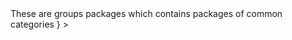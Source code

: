 

<Meta title="SUI/NPM Packages/Common" />

<Unstyled>
	<Page.Tabs
		title="Common Packages"
		subtitle={
			<>
				These are groups packages which contains packages of common categories
			</>
		}
	>
		<div id="installation" label="Installation">
			<Installation />
		</div>
		<div id="usage" label="Usage">
			<Usage />
		</div>
	</Page.Tabs>
</Unstyled>
